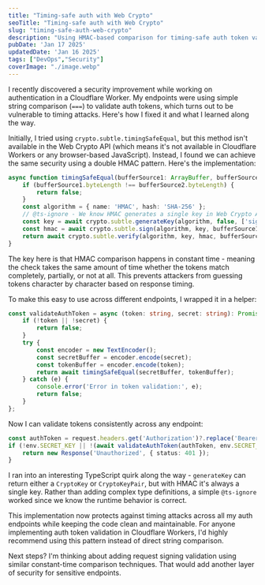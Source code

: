 ```yaml
---
title: "Timing-safe auth with Web Crypto"
seoTitle: "Timing-safe auth with Web Crypto"
slug: "timing-safe-auth-web-crypto"
description: "Using HMAC-based comparison for timing-safe auth token validation in Web Crypto applications"
pubDate: 'Jan 17 2025'
updatedDate: 'Jan 16 2025'
tags: ["DevOps","Security"]
coverImage: "./image.webp"
---
```





I recently discovered a security improvement while working on authentication in a Cloudflare Worker. My endpoints were using simple string comparison (`===`) to validate auth tokens, which turns out to be vulnerable to timing attacks. Here's how I fixed it and what I learned along the way.

Initially, I tried using `crypto.subtle.timingSafeEqual`, but this method isn't available in the Web Crypto API (which means it's not available in Cloudflare Workers or any browser-based JavaScript). Instead, I found we can achieve the same security using a double HMAC pattern. Here's the implementation:

```typescript
async function timingSafeEqual(bufferSource1: ArrayBuffer, bufferSource2: ArrayBuffer): Promise<boolean> {
    if (bufferSource1.byteLength !== bufferSource2.byteLength) {
        return false;
    }
    const algorithm = { name: 'HMAC', hash: 'SHA-256' };
    // @ts-ignore - We know HMAC generates a single key in Web Crypto API
    const key = await crypto.subtle.generateKey(algorithm, false, ['sign', 'verify']);
    const hmac = await crypto.subtle.sign(algorithm, key, bufferSource1);
    return await crypto.subtle.verify(algorithm, key, hmac, bufferSource2);
}
```

The key here is that HMAC comparison happens in constant time - meaning the check takes the same amount of time whether the tokens match completely, partially, or not at all. This prevents attackers from guessing tokens character by character based on response timing.

To make this easy to use across different endpoints, I wrapped it in a helper:

```typescript
const validateAuthToken = async (token: string, secret: string): Promise<boolean> => {
    if (!token || !secret) {
        return false;
    }
    try {
        const encoder = new TextEncoder();
        const secretBuffer = encoder.encode(secret);
        const tokenBuffer = encoder.encode(token);
        return await timingSafeEqual(secretBuffer, tokenBuffer);
    } catch (e) {
        console.error('Error in token validation:', e);
        return false;
    }
};
```

Now I can validate tokens consistently across any endpoint:

```typescript
const authToken = request.headers.get('Authorization')?.replace('Bearer ', '') || '';
if (!env.SECRET_KEY || !(await validateAuthToken(authToken, env.SECRET_KEY))) {
    return new Response('Unauthorized', { status: 401 });
}
```

I ran into an interesting TypeScript quirk along the way - `generateKey` can return either a `CryptoKey` or `CryptoKeyPair`, but with HMAC it's always a single key. Rather than adding complex type definitions, a simple `@ts-ignore` worked since we know the runtime behavior is correct.

This implementation now protects against timing attacks across all my auth endpoints while keeping the code clean and maintainable. For anyone implementing auth token validation in Cloudflare Workers, I'd highly recommend using this pattern instead of direct string comparison.

Next steps? I'm thinking about adding request signing validation using similar constant-time comparison techniques. That would add another layer of security for sensitive endpoints.
